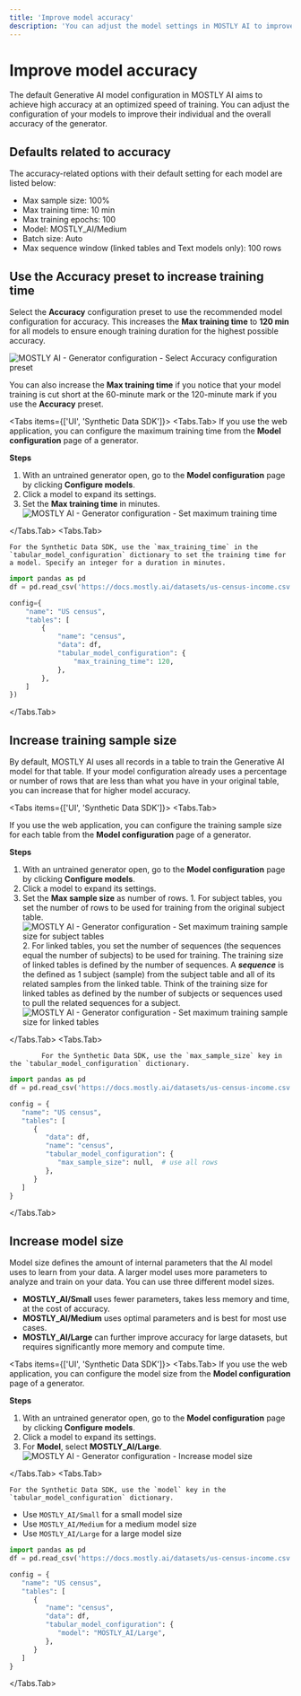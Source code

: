 ```yaml
---
title: 'Improve model accuracy'
description: 'You can adjust the model settings in MOSTLY AI to improve the accuracy of your tabular AI models.'
---
```



# Improve model accuracy

The default Generative AI model configuration in MOSTLY AI aims to achieve high accuracy at an optimized speed of training. You can adjust the configuration of your models to improve their individual and the overall accuracy of the generator.

## Defaults related to accuracy

The accuracy-related options with their default setting for each model are listed below:

- Max sample size: 100%
- Max training time: 10 min
- Max training epochs: 100
- Model: MOSTLY_AI/Medium
- Batch size: Auto
- Max sequence window (linked tables and Text models only): 100 rows

## Use the **Accuracy** preset to increase training time

Select the **Accuracy** configuration preset to use the recommended model configuration for accuracy. This increases the **Max training time** to **120 min** for all models to ensure enough training duration for the highest possible accuracy.

<Image src="/docimages/generators/improve-model-accuracy/model-configuration-00-select-accuracy-preset.webp" alt="MOSTLY AI - Generator configuration - Select Accuracy configuration preset" width={900} height={300} />

You can also increase the **Max training time** if you notice that your model training is cut short at the 60-minute mark or the 120-minute mark if you use the **Accuracy** preset.

<Tabs items={['UI', 'Synthetic Data SDK']}>
<Tabs.Tab>
If you use the web application, you can configure the maximum training time from the **Model configuration** page of a generator.

**Steps**

1.  With an untrained generator open, go to the **Model configuration** page by clicking **Configure models**.
2.  Click a model to expand its settings.
3.  Set the **Max training time** in minutes.
    <Image src="/docimages/generators/improve-model-accuracy/model-configuration-02-set-max-training-time.webp" alt="MOSTLY AI - Generator configuration - Set maximum training time" width={900} height={300} />

</Tabs.Tab>
<Tabs.Tab>

    For the Synthetic Data SDK, use the `max_training_time` in the `tabular_model_configuration` dictionary to set the training time for a model. Specify an integer for a duration in minutes.

```python filename="python" copy {11}
import pandas as pd
df = pd.read_csv('https://docs.mostly.ai/datasets/us-census-income.csv.gz')

config={
    "name": "US census",
    "tables": [
        {
            "name": "census",
            "data": df,
            "tabular_model_configuration": {
                "max_training_time": 120,
            },
        },
    ]
})
```

</Tabs.Tab>
</Tabs>

## Increase training sample size

By default, MOSTLY AI uses all records in a table to train the Generative AI model for that table. If your model configuration already uses a percentage or number of rows that are less than what you have in your original table, you can increase that for higher model accuracy.

<Tabs items={['UI', 'Synthetic Data SDK']}>
<Tabs.Tab>

If you use the web application, you can configure the training sample size for each table from the **Model configuration** page of a generator.

**Steps**

1.  With an untrained generator open, go to the **Model configuration** page by clicking **Configure models**.
2.  Click a model to expand its settings.
3.  Set the **Max sample size** as number of rows. 1. For subject tables, you set the number of rows to be used for training from the original subject table.
    <Image src="/docimages/generators/improve-model-accuracy/model-configuration-01-set-max-sample-size-subjects.webp" alt="MOSTLY AI - Generator configuration - Set maximum training sample size for subject tables" width={900} height={300} /> 2. For linked tables, you set the number of sequences (the sequences equal the number of subjects) to be used for training.
    <Callout> The training size of linked tables is defined by the number of sequences. A _**sequence**_ is the defined as 1 subject (sample) from the subject table and all of its related samples from the linked table. Think of the training size for linked tables as defined by the number of subjects or sequences used to pull the related sequences for a subject.</Callout>
    <Image src="/docimages/generators/improve-model-accuracy/model-configuration-01.01-set-max-sample-size-linked.webp" alt="MOSTLY AI - Generator configuration - Set maximum training sample size for linked tables" width={900} height={300} />

</Tabs.Tab>
<Tabs.Tab>

            For the Synthetic Data SDK, use the `max_sample_size` key in the `tabular_model_configuration` dictionary.

```python filename="python" copy {11}
import pandas as pd
df = pd.read_csv('https://docs.mostly.ai/datasets/us-census-income.csv.gz')

config = {
   "name": "US census",
   "tables": [
      {
         "data": df,
         "name": "census",
         "tabular_model_configuration": {
            "max_sample_size": null,  # use all rows
         },
      }
   ]
}
```

</Tabs.Tab>
</Tabs>

## Increase model size

Model size defines the amount of internal parameters that the AI model uses to learn from your data. A larger model uses more parameters to analyze and train on your data. You can use three different model sizes.

- **MOSTLY_AI/Small** uses fewer parameters, takes less memory and time, at the cost of accuracy.
- **MOSTLY_AI/Medium** uses optimal parameters and is best for most use cases.
- **MOSTLY_AI/Large** can further improve accuracy for large datasets, but requires significantly more memory and compute time.

<Tabs items={['UI', 'Synthetic Data SDK']}>
<Tabs.Tab>
If you use the web application, you can configure the model size from the **Model configuration** page of a generator.

**Steps**

1.  With an untrained generator open, go to the **Model configuration** page by clicking **Configure models**.
2.  Click a model to expand its settings.
3.  For **Model**, select **MOSTLY_AI/Large**.
    <Image src="/docimages/generators/improve-model-accuracy/model-configuration-03-increase-model-size.webp" alt="MOSTLY AI - Generator configuration - Increase model size" width={900} height={300} />

</Tabs.Tab>
<Tabs.Tab>

    For the Synthetic Data SDK, use the `model` key in the `tabular_model_configuration` dictionary.

- Use `MOSTLY_AI/Small` for a small model size
- Use `MOSTLY_AI/Medium` for a medium model size
- Use `MOSTLY_AI/Large` for a large model size

```python filename="python" copy {11}
import pandas as pd
df = pd.read_csv('https://docs.mostly.ai/datasets/us-census-income.csv.gz')

config = {
   "name": "US census",
   "tables": [
      {
         "name": "census",
         "data": df,
         "tabular_model_configuration": {
            "model": "MOSTLY_AI/Large",
         },
      }
   ]
}
```

</Tabs.Tab>
</Tabs>
